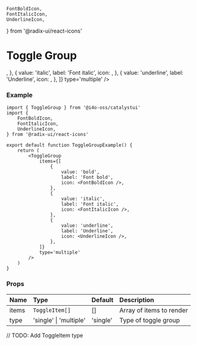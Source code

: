 	FontBoldIcon,
	FontItalicIcon,
	UnderlineIcon,
} from '@radix-ui/react-icons'

# Toggle Group

<DemoCard>
	<ToggleGroup
		items={[
			{
				value: 'bold',
				label: 'Font bold',
				icon: <FontBoldIcon />,
			},
			{
				value: 'italic',
				label: 'Font italic',
				icon: <FontItalicIcon />,
			},
			{
				value: 'underline',
				label: 'Underline',
				icon: <UnderlineIcon />,
			},
		]}
		type='multiple'
	/>
</DemoCard>

### Example

```tsx
import { ToggleGroup } from '@i4o-oss/catalystui'
import {
	FontBoldIcon,
	FontItalicIcon,
	UnderlineIcon,
} from '@radix-ui/react-icons'

export default function ToggleGroupExample() {
	return (
		<ToggleGroup
			items={[
				{
					value: 'bold',
					label: 'Font bold',
					icon: <FontBoldIcon />,
				},
				{
					value: 'italic',
					label: 'Font italic',
					icon: <FontItalicIcon />,
				},
				{
					value: 'underline',
					label: 'Underline',
					icon: <UnderlineIcon />,
				},
			]}
			type='multiple'
		/>
	)
}
```

### Props

| Name  | Type                   | Default  | Description              |
| :---- | :--------------------- | :------- | :----------------------- |
| items | `ToggleItem[]`         | []       | Array of items to render |
| type  | 'single' \| 'multiple' | 'single' | Type of toggle group     |

// TODO: Add ToggleItem type
